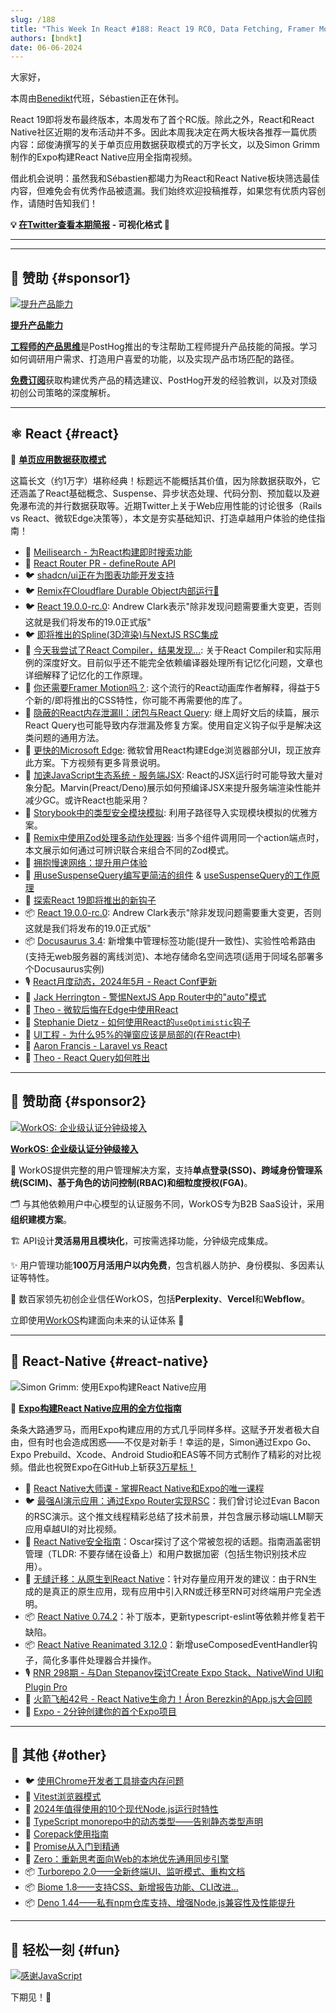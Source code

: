 ```yaml
---
slug: /188
title: "This Week In React #188: React 19 RC0, Data Fetching, Framer Motion, Compiler, Astro, Zod, Remix, Docusaurus, React-Query,, Memory Leaks, Spline, Module Mocking, Slow Networks, MS Edge, RN Security Guide, RN 0.74.2, Reanimated 3.12, Turborepo 2, Biome 1.8..."
authors: [bndkt]
date: 06-06-2024
---
```


大家好，

本周由[Benedikt](https://twitter.com/bndkt)代班，Sébastien正在休刊。

React 19即将发布最终版本，本周发布了首个RC版。除此之外，React和React Native社区近期的发布活动并不多。因此本周我决定在两大板块各推荐一篇优质内容：邱俊涛撰写的关于单页应用数据获取模式的万字长文，以及Simon Grimm制作的Expo构建React Native应用全指南视频。

借此机会说明：虽然我和Sébastien都竭力为React和React Native板块筛选最佳内容，但难免会有优秀作品被遗漏。我们始终欢迎投稿推荐，如果您有优质内容创作，请随时告知我们！

<!-- truncate -->

**💡 [在Twitter查看本期简报](https://slo.im/thread) - 可视化格式 🎨**

---


<Support />

---

## 💸 赞助 {#sponsor1}

[![提升产品能力](/emails/issues/183/posthog.jpg)](https://newsletter.posthog.com/?utm_source=twir&utm_campaign=twir)

**[提升产品能力](https://newsletter.posthog.com/?utm_source=twir&utm_campaign=twir)**

[**工程师的产品思维**](https://newsletter.posthog.com/?utm_source=twir&utm_campaign=twir)是PostHog推出的专注帮助工程师提升产品技能的简报。学习如何调研用户需求、打造用户喜爱的功能，以及实现产品市场匹配的路径。

[**免费订阅**](https://newsletter.posthog.com/?utm_source=twir&utm_campaign=twir)获取构建优秀产品的精选建议、PostHog开发的经验教训，以及对顶级初创公司策略的深度解析。

---

## ⚛️ React {#react}

📜 **[单页应用数据获取模式](https://martinfowler.com/articles/data-fetch-spa.html)**

这篇长文（约1万字）堪称经典！标题远不能概括其价值，因为除数据获取外，它还涵盖了React基础概念、Suspense、异步状态处理、代码分割、预加载以及避免瀑布流的并行数据获取等。近期Twitter上关于Web应用性能的讨论很多（Rails vs React、微软Edge决策等），本文是夯实基础知识、打造卓越用户体验的绝佳指南！

- 💸 [Meilisearch - 为React构建即时搜索功能](https://www.meilisearch.com/with/react?utm_campaign=sponsoring&utm_source=thisweekinreact)
- 👀 [React Router PR - defineRoute API](https://github.com/remix-run/react-router/pull/11596)
- 🐦 [shadcn/ui正在为图表功能开发支持](https://x.com/shadcn/status/1795920488797188525)
- 🐦 [Remix在Cloudflare Durable Object内部运行🤯](https://x.com/threepointone/status/1796223745243119890)
- 🐦 [React 19.0.0-rc.0](https://x.com/acdlite/status/1797668537349328923): Andrew Clark表示"除非发现问题需要重大变更，否则这就是我们将发布的19.0正式版"
- 🐦 [即将推出的Spline(3D渲染)与NextJS RSC集成](https://x.com/rauchg/status/1798021886657650711)
- 📜 [今天我尝试了React Compiler，结果发现...](https://www.developerway.com/posts/i-tried-react-compiler): 关于React Compiler和实际用例的深度好文。目前似乎还不能完全依赖编译器处理所有记忆化问题，文章也详细解释了记忆化的工作原理。
- 📜 [你还需要Framer Motion吗？](https://motion.dev/blog/do-you-still-need-framer-motion): 这个流行的React动画库作者解释，得益于5个新的/即将推出的CSS特性，你可能不再需要他的库了。
- 📜 [隐蔽的React内存泄漏II：闭包与React Query](https://schiener.io/2024-05-29/react-query-leaks): 继上周好文后的续篇，展示React Query也可能导致内存泄漏及修复方案。使用自定义钩子似乎是解决这类问题的通用方法。
- 📜 [更快的Microsoft Edge](https://blogs.windows.com/msedgedev/2024/05/28/an-even-faster-microsoft-edge/): 微软曾用React构建Edge浏览器部分UI，现正放弃此方案。下方视频有更多背景说明。
- 📜 [加速JavaScript生态系统 - 服务端JSX](https://marvinh.dev/blog/speeding-up-javascript-ecosystem-part-9/): React的JSX运行时可能导致大量对象分配。Marvin(Preact/Deno)展示如何预编译JSX来提升服务端渲染性能并减少GC。或许React也能采用？
- 📜 [Storybook中的类型安全模块模拟](https://storybook.js.org/blog/type-safe-module-mocking/): 利用子路径导入实现模块模拟的优雅方案。
- 📜 [Remix中使用Zod处理多动作处理器](https://www.jacobparis.com/content/zod-actions-remix): 当多个组件调用同一个action端点时，本文展示如何通过可辨识联合来组合不同的Zod模式。
- 📜 [拥抱慢速网络：提升用户体验](https://www.epicweb.dev/embracing-slow-networks-improving-user-experience)
- 📜 [用useSuspenseQuery编写更简洁的组件](https://swizec.com/blog/cleaner-components-with-use-suspense-query/) & [useSuspenseQuery的工作原理](https://swizec.com/blog/why-use-suspense-query-works/)
- 📜 [探索React 19即将推出的新钩子](https://blog.saeloun.com/2024/06/05/new-hooks-in-react-19/)
- 📦 [React 19.0.0-rc.0](https://www.npmjs.com/package/react/v/19.0.0-rc.0): Andrew Clark表示"除非发现问题需要重大变更，否则这就是我们将发布的19.0正式版"
- 📦 [Docusaurus 3.4](https://docusaurus.io/blog/releases/3.4): 新增集中管理标签功能(提升一致性)、实验性哈希路由(支持无web服务器的离线浏览)、本地存储命名空间选项(适用于同域名部署多个Docusaurus实例)
- 🎙 [React月度动态，2024年5月 - React Conf更新](https://www.reactiflux.com/transcripts/tmir-2024-05)
- 🎥 [Jack Herrington - 警惕NextJS App Router中的"auto"模式](https://www.youtube.com/watch?v=bU3Px8bHjPA)
- 🎥 [Theo - 微软后悔在Edge中使用React](https://www.youtube.com/watch?v=Bm8Ga07BOnI)
- 🎥 [Stephanie Dietz - 如何使用React的`useOptimistic`钩子](https://www.youtube.com/watch?v=ChF9-P4Bjs4)
- 🎥 [UI工程 - 为什么95%的弹窗应该是局部的(在React中)](https://www.youtube.com/watch?v=iMoAviG_ZUE)
- 🎥 [Aaron Francis - Laravel vs React](https://www.youtube.com/watch?v=gRtv-BVkwA4)
- 🎥 [Theo - React Query如何胜出](https://www.youtube.com/watch?v=xIflplz925Y)

<SubscribeFormEmbed placement="middle" />

---

## 💸 赞助商 {#sponsor2}

[![WorkOS: 企业级认证分钟级接入](/emails/issues/188/workOS.jpg)](https://workos.com/?utm_source=thisweekinreact&utm_medium=newsletter&utm_campaign=q22024)

**[WorkOS: 企业级认证分钟级接入](https://workos.com/?utm_source=thisweekinreact&utm_medium=newsletter&utm_campaign=q22024)**

🔐 WorkOS提供完整的用户管理解决方案，支持**单点登录(SSO)、跨域身份管理系统(SCIM)、基于角色的访问控制(RBAC)和细粒度授权(FGA)**。

🗂️ 与其他依赖用户中心模型的认证服务不同，WorkOS专为B2B SaaS设计，采用**组织建模方案**。

🏗️ API设计**灵活易用且模块化**，可按需选择功能，分钟级完成集成。

✨ 用户管理功能**100万月活用户以内免费**，包含机器人防护、身份模拟、多因素认证等特性。

🤝 数百家领先初创企业信任WorkOS，包括**Perplexity**、**Vercel**和**Webflow**。

立即使用[WorkOS](https://workos.com/?utm_source=thisweekinreact&utm_medium=newsletter&utm_campaign=q22024)构建面向未来的认证体系 🚀

---

## 📱 React-Native {#react-native}

![Simon Grimm: 使用Expo构建React Native应用](/emails/issues/188/rn188.jpg)

🎥 **[Expo构建React Native应用的全方位指南](https://www.youtube.com/watch?v=cs-zgHjt5RQ)**

条条大路通罗马，而用Expo构建应用的方式几乎同样多样。这赋予开发者极大自由，但有时也会造成困惑——不仅是对新手！幸运的是，Simon通过Expo Go、Expo Prebuild、Xcode、Android Studio和EAS等不同方式制作了精彩的对比视频。借此也祝贺Expo在GitHub上斩获[3万星标！](https://x.com/expo/status/1796262781584654492)

- 💸 [React Native大师课 - 掌握React Native和Expo的唯一课程](https://notjust.dev/react-native-mastery?utm_source=twir&utm_medium=email)
- 🐦 [最强AI演示应用：通过Expo Router实现RSC](https://x.com/Baconbrix/status/1795804445738963283)：我们曾讨论过Evan Bacon的RSC演示。这个推文线程精彩总结了技术前景，并包含展示移动端LLM聊天应用卓越UI的对比视频。
- 📜 [React Native安全指南](https://ospfranco.com/react-native-security-guide/)：Oscar探讨了这个常被忽视的话题。指南涵盖密钥管理（TLDR: 不要存储在设备上）和用户数据加密（包括生物识别技术应用）。
- 📜 [无缝迁移：从原生到React Native](https://commerce.nearform.com/blog/2024/seamless-transitions-from-native-to-react-native)：针对存量应用开发的建议：由于RN生成的是真正的原生应用，现有应用中引入RN或迁移至RN可对终端用户完全透明。
- 📦 [React Native 0.74.2](https://github.com/facebook/react-native/releases/tag/v0.74.2)：补丁版本，更新typescript-eslint等依赖并修复若干缺陷。
- 📦 [React Native Reanimated 3.12.0](https://github.com/software-mansion/react-native-reanimated/releases/tag/3.12.0)：新增useComposedEventHandler钩子，简化多事件处理器合并操作。
- 🎙️ [RNR 298期 - 与Dan Stepanov探讨Create Expo Stack、NativeWind UI和Plugin Pro](https://reactnativeradio.com/episodes/rnr-298-create-expo-stack-nativewind-ul-plugin-pro-with-dan-stepanov)
- 🎥 [火箭飞船42号 - React Native生命力！Áron Berezkin的App.js大会回顾](https://www.youtube.com/watch?v=GeUfrojkoo0)
- 🎥 [Expo - 2分钟创建你的首个Expo项目](https://www.youtube.com/watch?v=yOUAEfDuI44)

---

## 🔀 其他 {#other}

- 🐦 [使用Chrome开发者工具排查内存问题](https://x.com/addyosmani/status/1796527052306419820)
- 👀 [Vitest浏览器模式](https://github.com/vitest-dev/vitest/discussions/5828)
- 📜 [2024年值得使用的10个现代Node.js运行时特性](https://snyk.io/blog/10-modern-node-js-runtime-features/)
- 📜 [TypeScript monorepo中的动态类型——告别静态类型声明](https://colinhacks.com/essays/live-types-typescript-monorepo)
- 📜 [Corepack使用指南](https://www.totaltypescript.com/how-to-use-corepack)
- 📜 [Promise从入门到精通](https://www.joshwcomeau.com/javascript/promises/)
- 📜 [Zero：重新思考面向Web的本地优先通用同步引擎](https://zerosync.dev/)
- 📦 [Turborepo 2.0——全新终端UI、监听模式、重构文档](https://turbo.build/blog/turbo-2-0)
- 📦 [Biome 1.8——支持CSS、新增报告功能、CLI改进...](https://x.com/biomejs/status/1797963672004043040)
- 📦 [Deno 1.44——私有npm仓库支持、增强Node.js兼容性及性能提升](https://deno.com/blog/v1.44)

---

## 🤭 轻松一刻 {#fun}

[![感谢JavaScript](/emails/issues/188/meme.jpg)](https://x.com/fireship_dev/status/1796526654183059925)

下期见！👋